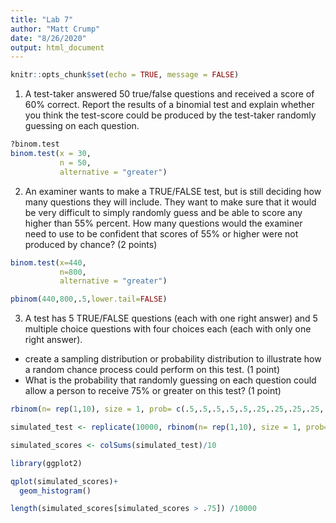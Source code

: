 ```yaml
---
title: "Lab 7"
author: "Matt Crump"
date: "8/26/2020"
output: html_document
---
```


```r
knitr::opts_chunk$set(echo = TRUE, message = FALSE)
```

1. A test-taker answered 50 true/false questions and received a score of 60% correct. Report the results of a binomial test and explain whether you think the test-score could be produced by the test-taker randomly guessing on each question.

```r
?binom.test
binom.test(x = 30,
           n = 50,
           alternative = "greater")
```


2. An examiner wants to make a TRUE/FALSE test, but is still deciding how many questions they will include. They want to make sure that it would be very difficult to simply randomly guess and be able to score any higher than 55% percent. How many questions would the examiner need to use to be confident that scores of 55% or higher were not produced by chance? (2 points)

```r

binom.test(x=440,
           n=800,
           alternative = "greater")

pbinom(440,800,.5,lower.tail=FALSE)

```


3. A test has 5 TRUE/FALSE questions (each with one right answer) and 5 multiple choice questions with four choices each (each with only one right answer). 

 - create a sampling distribution or probability distribution to illustrate how a random chance process could perform on this test. (1 point)
 - What is the probability that randomly guessing on each question could allow a person to receive 75% or greater on this test? (1 point)
 
```r

rbinom(n= rep(1,10), size = 1, prob= c(.5,.5,.5,.5,.5,.25,.25,.25,.25,.25) )

simulated_test <- replicate(10000, rbinom(n= rep(1,10), size = 1, prob= c(.5,.5,.5,.5,.5,.25,.25,.25,.25,.25) ))

simulated_scores <- colSums(simulated_test)/10

library(ggplot2)

qplot(simulated_scores)+
  geom_histogram()

length(simulated_scores[simulated_scores > .75]) /10000



```
 


